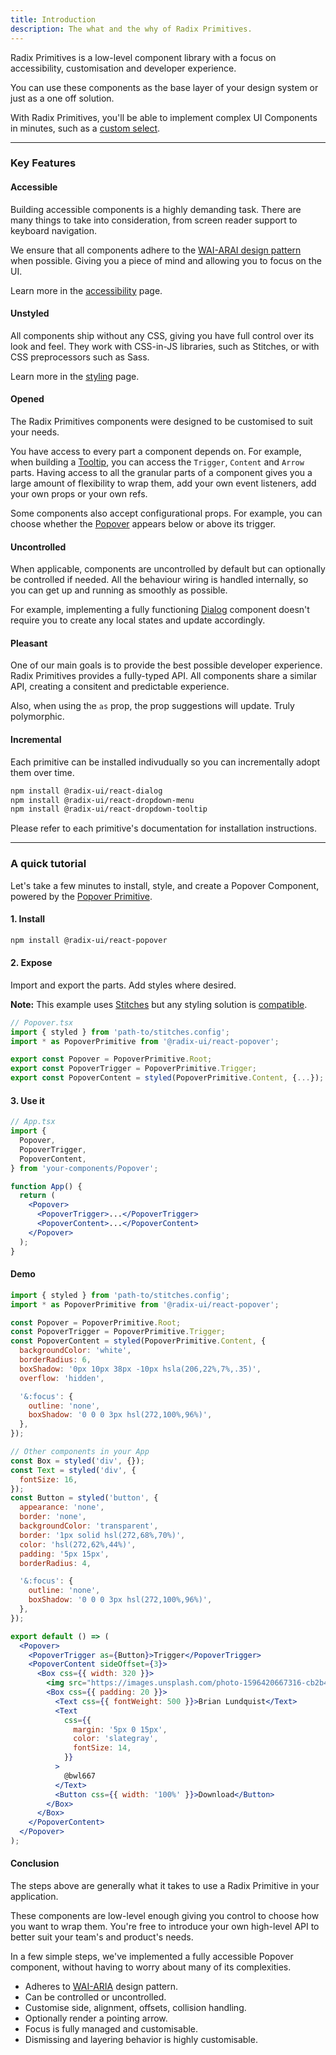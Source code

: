 ```yaml
---
title: Introduction
description: The what and the why of Radix Primitives.
---
```


Radix Primitives is a low-level component library with a focus on accessibility, customisation and developer experience.

You can use these components as the base layer of your design system or just as a one off solution.

With Radix Primitives, you'll be able to implement complex UI Components in minutes, such as a [custom select](https://modulz.app/blog/under-the-spotlight-select).

---

### Key Features

#### Accessible

Building accessible components is a highly demanding task. There are many things to take into consideration, from screen reader support to keyboard navigation.

We ensure that all components adhere to the [WAI-ARAI design pattern](https://www.w3.org/TR/wai-aria-practices-1.2) when possible. Giving you a piece of mind and allowing you to focus on the UI.

Learn more in the [accessibility](./accessibility) page.

#### Unstyled

All components ship without any CSS, giving you have full control over its look and feel. They work with CSS-in-JS libraries, such as Stitches, or with CSS preprocessors such as Sass.

Learn more in the [styling](./styling) page.

#### Opened

The Radix Primitives components were designed to be customised to suit your needs.

You have access to every part a component depends on. For example, when building a [Tooltip](../components/tooltip), you can access the `Trigger`, `Content` and `Arrow` parts. Having access to all the granular parts of a component gives you a large amount of flexibility to wrap them, add your own event listeners, add your own props or your own refs.

Some components also accept configurational props. For example, you can choose whether the [Popover](../components/popover) appears below or above its trigger.

#### Uncontrolled

When applicable, components are uncontrolled by default but can optionally be controlled if needed. All the behaviour wiring is handled internally, so you can get up and running as smoothly as possible.

For example, implementing a fully functioning [Dialog](../components/dialog) component doesn't require you to create any local states and update accordingly.

#### Pleasant

One of our main goals is to provide the best possible developer experience. Radix Primitives provides a fully-typed API. All components share a similar API, creating a consitent and predictable experience.

Also, when using the `as` prop, the prop suggestions will update. Truly polymorphic.

#### Incremental

Each primitive can be installed indivudually so you can incrementally adopt them over time.

```bash
npm install @radix-ui/react-dialog
npm install @radix-ui/react-dropdown-menu
npm install @radix-ui/react-dropdown-tooltip
```

Please refer to each primitive's documentation for installation instructions.

---

### A quick tutorial

Let's take a few minutes to install, style, and create a Popover Component, powered by the [Popover Primitive](../components/popover).

#### 1. Install

```bash
npm install @radix-ui/react-popover
```

#### 2. Expose

Import and export the parts. Add styles where desired.

**Note:** This example uses [Stitches](https://stitches.dev) but any styling solution is [compatible](./styling).

```jsx
// Popover.tsx
import { styled } from 'path-to/stitches.config';
import * as PopoverPrimitive from '@radix-ui/react-popover';

export const Popover = PopoverPrimitive.Root;
export const PopoverTrigger = PopoverPrimitive.Trigger;
export const PopoverContent = styled(PopoverPrimitive.Content, {...});
```

#### 3. Use it

```jsx
// App.tsx
import {
  Popover,
  PopoverTrigger,
  PopoverContent,
} from 'your-components/Popover';

function App() {
  return (
    <Popover>
      <PopoverTrigger>...</PopoverTrigger>
      <PopoverContent>...</PopoverContent>
    </Popover>
  );
}
```

#### Demo

```jsx live manual compact
import { styled } from 'path-to/stitches.config';
import * as PopoverPrimitive from '@radix-ui/react-popover';

const Popover = PopoverPrimitive.Root;
const PopoverTrigger = PopoverPrimitive.Trigger;
const PopoverContent = styled(PopoverPrimitive.Content, {
  backgroundColor: 'white',
  borderRadius: 6,
  boxShadow: '0px 10px 38px -10px hsla(206,22%,7%,.35)',
  overflow: 'hidden',

  '&:focus': {
    outline: 'none',
    boxShadow: '0 0 0 3px hsl(272,100%,96%)',
  },
});

// Other components in your App
const Box = styled('div', {});
const Text = styled('div', {
  fontSize: 16,
});
const Button = styled('button', {
  appearance: 'none',
  border: 'none',
  backgroundColor: 'transparent',
  border: '1px solid hsl(272,68%,70%)',
  color: 'hsl(272,62%,44%)',
  padding: '5px 15px',
  borderRadius: 4,

  '&:focus': {
    outline: 'none',
    boxShadow: '0 0 0 3px hsl(272,100%,96%)',
  },
});

export default () => (
  <Popover>
    <PopoverTrigger as={Button}>Trigger</PopoverTrigger>
    <PopoverContent sideOffset={3}>
      <Box css={{ width: 320 }}>
        <img src="https://images.unsplash.com/photo-1596420667316-cb2b4f67fc6d?ixid=MXwxMjA3fDB8MHxwaG90by1wYWdlfHx8fGVufDB8fHw%3D&ixlib=rb-1.2.1&auto=format&fit=crop&w=2250&q=80" />
        <Box css={{ padding: 20 }}>
          <Text css={{ fontWeight: 500 }}>Brian Lundquist</Text>
          <Text
            css={{
              margin: '5px 0 15px',
              color: 'slategray',
              fontSize: 14,
            }}
          >
            @bwl667
          </Text>
          <Button css={{ width: '100%' }}>Download</Button>
        </Box>
      </Box>
    </PopoverContent>
  </Popover>
);
```

#### Conclusion

The steps above are generally what it takes to use a Radix Primitive in your application.

These components are low-level enough giving you control to choose how you want to wrap them. You're free to introduce your own high-level API to better suit your team's and product's needs.

In a few simple steps, we've implemented a fully accessible Popover component, without having to worry about many of its complexities.

- Adheres to [WAI-ARIA](https://www.w3.org/TR/wai-aria-practices-1.2/#dialog_modal) design pattern.
- Can be controlled or uncontrolled.
- Customise side, alignment, offsets, collision handling.
- Optionally render a pointing arrow.
- Focus is fully managed and customisable.
- Dismissing and layering behavior is highly customisable.

